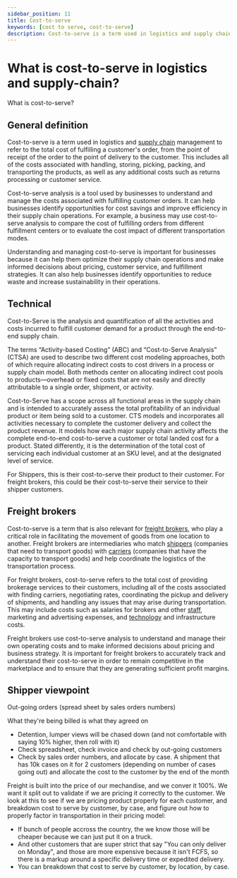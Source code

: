 ```yaml
---
sidebar_position: 11
title: Cost-to-serve
keywords: [cost to serve, cost-to-serve]
description: Cost-to-serve is a term used in logistics and supply chain management to refer to the total cost of fulfilling a customer's order.
---
```


# What is cost-to-serve in logistics and supply-chain?

What is cost-to-serve?

## General definition

Cost-to-serve is a term used in logistics and [supply chain](./supply-chain/what-is-a-supply-chain.mdx) management to refer to the total cost of fulfilling a customer's order, from the point of receipt of the order to the point of delivery to the customer. This includes all of the costs associated with handling, storing, picking, packing, and transporting the products, as well as any additional costs such as returns processing or customer service.

Cost-to-serve analysis is a tool used by businesses to understand and manage the costs associated with fulfilling customer orders. It can help businesses identify opportunities for cost savings and improve efficiency in their supply chain operations. For example, a business may use cost-to-serve analysis to compare the cost of fulfilling orders from different fulfillment centers or to evaluate the cost impact of different transportation modes.

Understanding and managing cost-to-serve is important for businesses because it can help them optimize their supply chain operations and make informed decisions about pricing, customer service, and fulfillment strategies. It can also help businesses identify opportunities to reduce waste and increase sustainability in their operations.

## Technical

Cost-to-Serve is the analysis and quantification of all the activities and costs incurred to fulfill customer demand for a product through the end-to-end supply chain.

The terms “Activity-based Costing” (ABC) and “Cost-to-Serve Analysis” (CTSA) are used to describe two different cost modeling approaches, both of which require allocating indirect costs to cost drivers in a process or supply chain model. Both methods center on allocating indirect cost pools to products—overhead or fixed costs that are not easily and directly attributable to a single order, shipment, or activity.

Cost-to-Serve has a scope across all functional areas in the supply chain and is intended to accurately assess the total profitability of an individual product or item being sold to a customer. CTS models and incorporates all activities necessary to complete the customer delivery and collect the product revenue. It models how each major supply chain activity affects the complete end-to-end cost-to-serve a customer or total landed cost for a product. Stated differently, it is the determination of the total cost of servicing each individual customer at an SKU level, and at the designated level of service.

For Shippers, this is their cost-to-serve their product to their customer. For freight brokers, this could be their cost-to-serve their service to their shipper customers.

## Freight brokers

Cost-to-serve is a term that is also relevant for [freight brokers](./truckload-market/players/freight-brokers/what-are-freight-brokers.mdx), who play a critical role in facilitating the movement of goods from one location to another. Freight brokers are intermediaries who match [shippers](./truckload-market/players/shippers/what-are-shippers-in-logistics.mdx) (companies that need to transport goods) with [carriers](./truckload-market/players/carriers/what-are-carriers-in-trucking.mdx) (companies that have the capacity to transport goods) and help coordinate the logistics of the transportation process.

For freight brokers, cost-to-serve refers to the total cost of providing brokerage services to their customers, including all of the costs associated with finding carriers, negotiating rates, coordinating the pickup and delivery of shipments, and handling any issues that may arise during transportation. This may include costs such as salaries for brokers and other [staff](./truckload-market/players/freight-brokers/roles-at-freight-brokerages.mdx), marketing and advertising expenses, and [technology](./software/types-of-software.mdx) and infrastructure costs.

Freight brokers use cost-to-serve analysis to understand and manage their own operating costs and to make informed decisions about pricing and business strategy. It is important for freight brokers to accurately track and understand their cost-to-serve in order to remain competitive in the marketplace and to ensure that they are generating sufficient profit margins.

## Shipper viewpoint

Out-going orders (spread sheet by sales orders numbers)

What they're being billed is what they agreed on

- Detention, lumper views will be chased down (and not comfortable with saying 10% higher, then roll with it)
- Check spreadsheet, check invoice and check by out-going customers
- Check by sales order numbers, and allocate by case. A shipment that has 10k cases on it for 2 customers (depending on number of cases going out) and allocate the cost to the customer by the end of the month

Freight is built into the price of our mechandise, and we conver it 100%. We want it split out to validate if we are pricing it correctly to the customer. We look at this to see if we are pricing product properly for each customer, and breakdown cost to serve by customer, by case, and figure out how to properly factor in transportation in their pricing model:

- If bunch of people accross the country, the we know those will be cheaper because we can just put it on a truck.
- And other customers that are super strict that say "You can only deliver on Monday", and those are more expensive because it isn't FCFS, so there is a markup around a specific delivery time or expedited delivery.
- You can breakdown that cost to serve by customer, by location, by case.
